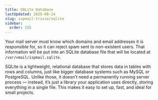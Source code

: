 ```yaml
---
title: SQLite Database
lastUpdated: 2025-08-14
slug: ispmail-trixie/sqlite
sidebar:
  order: 155
---
```



Your mail server must know which domains and email addresses it is responsible for, so it can reject spam sent to
non-existent users. That information will be put into an SQLite database file that will be located at
`/var/vmail/ispmail.sqlite`.

<Aside title="What is SQLite?">
  SQLite is a lightweight, relational database that stores data in tables with rows and columns, just like bigger
  database systems such as MySQL or PostgreSQL. Unlike those, it doesn’t need a permanently running server process —
  instead, it’s just a library your application uses directly, storing everything in a single file. This makes it easy
  to set up, fast, and ideal for small projects.
</Aside>

